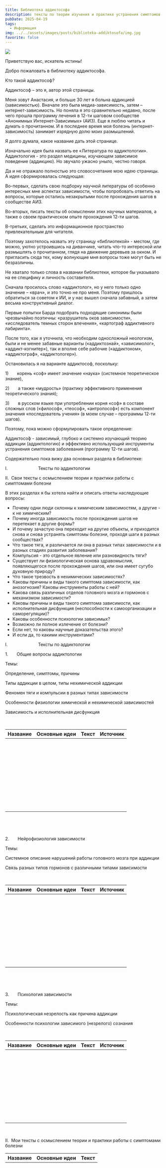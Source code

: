 ```yaml
---
title: Библиотека аддиктософа
description: тексты по теории изучения и практике устранения симптомов зависимости
pubDate: 2025-04-19
tags:
  - Информация
img: ../../assets/images/posts/biblioteka-addiktosofa/img.jpg
favorite: false
---
```

![](photo_2025-03-16_11-31-06%20\(2\).jpg)

Приветствую вас, искатель истины!

Добро пожаловать в библиотеку аддиктосо́фа.

Кто такой аддиктософ?

Аддиктософ – это я, автор этой страницы.

Меня зовут Анастасия, и больше 30 лет я больна аддикцией (зависимостью). Вначале это была медиа-зависимость, затем – интернет-зависимость. Но поняла я это сравнительно недавно, после чего прошла программу лечения в 12-ти шаговом сообществе «Анонимных Интернет-Зависимых» (АИЗ). Еще я люблю читать и думать о прочитанном. И в последнее время моя болезнь (интернет-зависимость) занимает изрядную долю моих размышлений.

Я долго думала, какое название дать этой странице.

Изначально идея была назвать ее «Литература по аддиктологии». Аддиктология - это раздел медицины, изучающем зависимое поведение (аддикцию). Но звучало ужасно уныло, честно говоря.

Да и не отражало полностью это словосочетание мою идею страницы. А идея сформировалась следующая:

Во-первых, сделать свою подборку научной литературы об особенно интересных мне аспектах зависимости, чтобы попробовать ответить на вопросы, которые остались незакрытыми после прохождения шагов в сообществе АИЗ.

Во-вторых, писать тексты об осмыслении этих научных материалов, а также о своем практическом опыте прохождения 12-ти шагов.

В-третьих, сделать это информационное пространство привлекательным для читателя.

Поэтому захотелось назвать эту страницу «библиотекой» - местом, где можно, уютно устроившись на диванчике, читать что-то интересной или размышлять о прочитанном, глядя на движение деревьев за окном. И пригласить сюда тех, кому волнующие мня вопросы тоже могут быть не безразличны.

Не хватало только слова в названии библиотеки, которое бы указывало на ее специфику и личность составителя.

Сначала просилось слово «аддиктолог», но у него только одно значение – «врач», и это точно не про меня. Поэтому пришлось обратиться за советом к ИИ, и у нас вышел сначала забавный, а затем весьма конструктивный диалог.

Первые попытки Барда подобрать подходящие синонимы были чрезвычайно поэтичны: «разрушитель оков зависимости», «исследователь темных сторон влечения», «картограф аддиктивного лабиринта».

После того, как я уточнила, что необходим односложный неологизм, были и не менее забавные варианты («аддиктознай», «зависимолог», «аддикт-когнитер»), так и вполне себе рабочие («аддиктоном», «аддиктограф», «аддиктологер»).

Остановилась я на варианте аддиктософ, поскольку:

1\)       корень «соф» имеет значение «наука» (системное теоретическое знание),

2\)       а также «мудрость» (практику эффективного применения теоретического знания);

3\)       в русском языке при употреблении корня «соф» в составе сложных слов («философ», «теософ», «антропософ») есть компонент значения «последователь учения» (в моем случае – программы 12-ти шагов).

Поэтому, пока можно сформулировать такое определение:

Аддиктосо́ф - зависимый, глубоко и системно изучающий теорию аддикции (аддиктологию) и эффективно использующий инструменты устранения симптомов заболевания (программу 12-ти шагов).

Содержательно пока вижу два основных раздела в библиотеке:

I.                         Тексты по аддиктологии

II.  Свои тексты с осмыслением теории и практики работы с симптомами болезни

В этих разделах я бы хотела найти и описать ответы наследующие вопросы:

* Почему одни люди склонны к химическим зависимостям, а другие - к не химическим?
* Почему иногда зависимость после прохождения шагов не перетекает в другие формы?
* И почему зачастую она переходит на другие объекты, и приходится снова и снова устранять симптомы болезни, проходя шаги в разных сообществах?
* Что такое тяга, и различается ли она в разных типах зависимости и в разных стадиях развития заболевания?
* Компульсия - это отдельное явление или разновидность тяги?
* Существует ли физиологическая основа здравомыслия, появляющегося после прохождения шагов, или она имеет сугубо духовную природу?
* Что такое трезвость в нехимических зависимостях?
* Каковы причины и виды такого симптома зависимости, как анозогнозия? Каковы инструменты работы с ней?
* Какова связь различных отделов головного мозга и гормонов с механизмом зависимости?
* Каковы причины и виды такого симптома зависимости, как исполнительная дисфункция (неспособности к самоорганизации и саморегуляции)?
* Каковы особенности психологии зависимых?
* Возможно ли полное излечение от болезни?
* Если нет, то каковы научные доказательства этого?
* И если да, то какими инструментами?

I.                         Тексты по аддиктологии

1.       Общие вопросы аддиктологии

Темы:

Определение, симптомы, причины

Типы аддикции в целом, типы нехимической аддикции

Феномен тяги и компульсии в разных типах зависимости

Особенности физиологии химической и нехимической зависимостей

Зависимость и исполнительная дисфункция

 

| Название | Основные идеи | Текст | Источник |
| -------- | ------------- | ----- | -------- |
|          |               |       |          |
|          |               |       |          |
|          |               |       |          |
|          |               |       |          |
|          |               |       |          |
|          |               |       |          |
|          |               |       |          |
|          |               |       |          |
|          |               |       |          |

 

 

2.       Нейрофизиология зависимости

Темы:

Системное описание нарушений работы головного мозга при аддикции

Связь разных типов гормонов с различными типами зависимости

 

| Название | Основные идеи | Текст | Источник |
| -------- | ------------- | ----- | -------- |
|          |               |       |          |
|          |               |       |          |
|          |               |       |          |
|          |               |       |          |
|          |               |       |          |
|          |               |       |          |
|          |               |       |          |
|          |               |       |          |
|          |               |       |          |

 

 

3.       Психология зависимости

Темы:

Психологическая незрелость как причина аддикции

Особенности психологии зависимого (незрелого) сознания

 

| Название | Основные идеи | Текст | Источник |
| -------- | ------------- | ----- | -------- |
|          |               |       |          |
|          |               |       |          |
|          |               |       |          |
|          |               |       |          |
|          |               |       |          |
|          |               |       |          |
|          |               |       |          |
|          |               |       |          |
|          |               |       |          |

 

II.  Мои тексты с осмыслением теории и практики работы с симптомами болезни

| Название | Основные идеи | Текст |
| -------- | ------------- | ----- |
|          |               |       |
|          |               |       |
|          |               |       |
|          |               |       |
|          |               |       |
|          |               |       |
|          |               |       |
|          |               |       |
|          |               |       |

